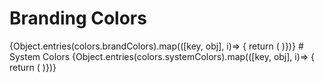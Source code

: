 
<Meta title="System/Colors" />

# Branding Colors
<Swatches>
{Object.entries(colors.brandColors).map(([key, obj], i)=> {
  return (
  <Swatch colorData={obj} />
)})}
</Swatches>
# System Colors
<Swatches>
{Object.entries(colors.systemColors).map(([key, obj], i)=> {
  return (
  <Swatch colorData={obj} />
)})}
</Swatches>